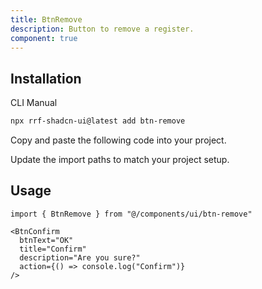 ```yaml
---
title: BtnRemove
description: Button to remove a register.
component: true
---
```


<ComponentPreview name="btn-remove-demo" />

## Installation

<Tabs defaultValue="cli">

<TabsList>
  <TabsTrigger value="cli">CLI</TabsTrigger>
  <TabsTrigger value="manual">Manual</TabsTrigger>
</TabsList>
<TabsContent value="cli">

```bash
npx rrf-shadcn-ui@latest add btn-remove
```

</TabsContent>

<TabsContent value="manual">

<Steps>

<Step>Copy and paste the following code into your project.</Step>

<ComponentSource name="btn-remove" />

<Step>Update the import paths to match your project setup.</Step>

</Steps>

</TabsContent>

</Tabs>

## Usage

```tsx
import { BtnRemove } from "@/components/ui/btn-remove"
```

```tsx
<BtnConfirm
  btnText="OK"
  title="Confirm"
  description="Are you sure?"
  action={() => console.log("Confirm")}
/>
```
